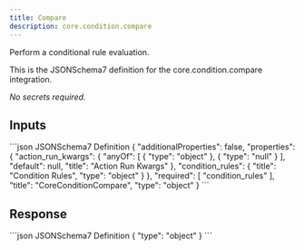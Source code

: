 ```yaml
---
title: Compare
description: core.condition.compare
---
```


Perform a conditional rule evaluation.

This is the JSONSchema7 definition for the core.condition.compare integration.

_No secrets required._

## Inputs

<CodeGroup>
```json JSONSchema7 Definition
{
    "additionalProperties": false,
    "properties": {
        "action_run_kwargs": {
            "anyOf": [
                {
                    "type": "object"
                },
                {
                    "type": "null"
                }
            ],
            "default": null,
            "title": "Action Run Kwargs"
        },
        "condition_rules": {
            "title": "Condition Rules",
            "type": "object"
        }
    },
    "required": [
        "condition_rules"
    ],
    "title": "CoreConditionCompare",
    "type": "object"
}
```

</CodeGroup>

## Response

<CodeGroup>
```json JSONSchema7 Definition
{
    "type": "object"
}
```

</CodeGroup>

